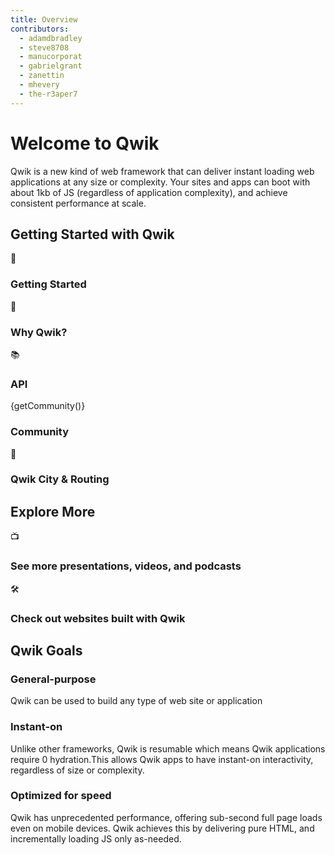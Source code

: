 ```yaml
---
title: Overview
contributors:
  - adamdbradley
  - steve8708
  - manucorporat
  - gabrielgrant
  - zanettin
  - mhevery
  - the-r3aper7
---
```



# Welcome to Qwik

Qwik is a new kind of web framework that can deliver instant loading web applications at any size or complexity. Your sites and apps can boot with about 1kb of JS (regardless of application complexity), and achieve consistent performance at scale.

## Getting Started with Qwik

<div class="card-grid">
  <Link class="card card-center" href="/docs/getting-started/">
    <p class="icon">🚀</p>
    <h3>Getting Started</h3>
  </Link>
  <Link class="card card-center" href="/docs/think-qwik/">
    <p class="icon">🤔</p>
    <h3>Why Qwik?</h3>
  </Link>
  <Link class="card card-center" href="/docs/components/overview/">
    <p class="icon">📚</p>
    <h3>API</h3>
  </Link>
  <Link class="card card-center" href="https://qwik.builder.io/chat">
    <p class="icon">{getCommunity()}</p>
    <h3>Community</h3>
  </Link>
  <Link class="card card-center" href="/docs/qwikcity/">
    <p class="icon">🌃</p>
    <h3>Qwik City & Routing</h3>
  </Link>
</div>

## Explore More

<div class="card-grid">
  <Link class="card card-center" href="/media/">
    <p class="icon">📺</p>
    <h3>See more presentations, videos, and podcasts</h3>
  </Link>
  <Link class="card card-center" href="/showcase/">
    <p class="icon">🛠️</p>
    <h3>Check out websites built with Qwik</h3>
  </Link>
</div>

## Qwik Goals

<div class="card-grid">
  <div class="card">
    <h3>General-purpose</h3>
    <p>Qwik can be used to build any type of web site or application</p>
  </div>
  <div class="card">
    <h3>Instant-on</h3>
    <p>Unlike other frameworks, Qwik is resumable which means Qwik applications require 0 hydration.This allows Qwik apps to have instant-on interactivity, regardless of size or complexity.</p>
  </div>
  <div class="card">
    <h3>Optimized for speed</h3>
    <p>Qwik has unprecedented performance, offering sub-second full page loads even on mobile devices. Qwik achieves this by delivering pure HTML, and incrementally loading JS only as-needed.</p>
  </div>
</div>
